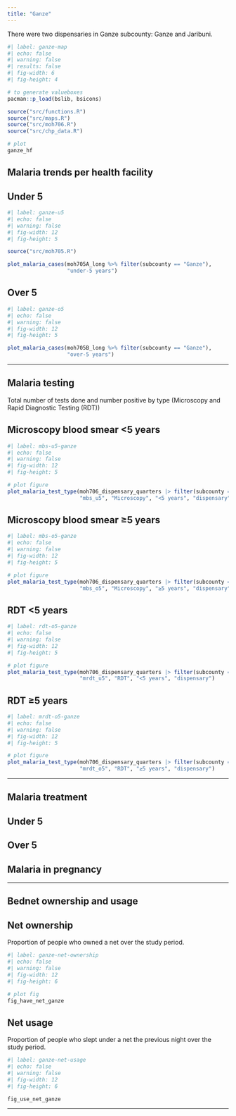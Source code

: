 ```yaml
---
title: "Ganze"
---
```


There were two dispensaries in Ganze subcounty: Ganze and Jaribuni.

```r
#| label: ganze-map
#| echo: false
#| warning: false
#| results: false
#| fig-width: 6
#| fig-height: 4

# to generate valueboxes
pacman::p_load(bslib, bsicons)

source("src/functions.R")
source("src/maps.R")
source("src/moh706.R")
source("src/chp_data.R")

# plot
ganze_hf
```

## Malaria trends per health facility

::: panel-tabset
## Under 5

```r
#| label: ganze-u5
#| echo: false
#| warning: false
#| fig-width: 12
#| fig-height: 5

source("src/moh705.R")

plot_malaria_cases(moh705A_long %>% filter(subcounty == "Ganze"), 
                   "under-5 years")
```

## Over 5

```r
#| label: ganze-o5
#| echo: false
#| warning: false
#| fig-width: 12
#| fig-height: 5

plot_malaria_cases(moh705B_long %>% filter(subcounty == "Ganze"), 
                   "over-5 years")
```
:::

------------------------------------------------------------------------

## Malaria testing
Total number of tests done and number positive by type (Microscopy and Rapid Diagnostic Testing (RDT))

::: panel-tabset
## Microscopy blood smear <5 years
```r
#| label: mbs-u5-ganze
#| echo: false
#| warning: false
#| fig-width: 12
#| fig-height: 5

# plot figure
plot_malaria_test_type(moh706_dispensary_quarters |> filter(subcounty == "Ganze"), 
                       "mbs_u5", "Microscopy", "<5 years", "dispensary")
```

## Microscopy blood smear ≥5 years

```r
#| label: mbs-o5-ganze
#| echo: false
#| warning: false
#| fig-width: 12
#| fig-height: 5

# plot figure
plot_malaria_test_type(moh706_dispensary_quarters |> filter(subcounty == "Ganze"), 
                       "mbs_o5", "Microscopy", "≥5 years", "dispensary")
```

## RDT <5 years
```r
#| label: rdt-o5-ganze
#| echo: false
#| warning: false
#| fig-width: 12
#| fig-height: 5

# plot figure
plot_malaria_test_type(moh706_dispensary_quarters |> filter(subcounty == "Ganze"), 
                       "mrdt_u5", "RDT", "<5 years", "dispensary")
```

## RDT ≥5 years
```r
#| label: mrdt-o5-ganze
#| echo: false
#| warning: false
#| fig-width: 12
#| fig-height: 5

# plot figure
plot_malaria_test_type(moh706_dispensary_quarters |> filter(subcounty == "Ganze"), 
                       "mrdt_o5", "RDT", "≥5 years", "dispensary")
```

:::

------------------------------------------------------------------------

## Malaria treatment

::: panel-tabset
## Under 5

## Over 5

## Malaria in pregnancy
:::

------------------------------------------------------------------------

## Bednet ownership and usage

::: panel-tabset
## Net ownership

Proportion of people who owned a net over the study period.

```r
#| label: ganze-net-ownership
#| echo: false
#| warning: false
#| fig-width: 12
#| fig-height: 6

# plot fig
fig_have_net_ganze
```

## Net usage

Proportion of people who slept under a net the previous night over the study period.

```r
#| label: ganze-net-usage
#| echo: false
#| warning: false
#| fig-width: 12
#| fig-height: 6

fig_use_net_ganze
```
:::

------------------------------------------------------------------------
